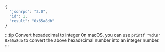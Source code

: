 
<Tabs>
  <TabItem value="JSON">

```js
{
  "jsonrpc": "2.0",
  "id": 1,
  "result": "0x65a8db"
}
```

  </TabItem>
</Tabs>

:::tip Convert hexadecimal to integer
On macOS, you can use `printf "%d\n" 0x65a8db` to convert the above hexadecimal number into an integer number.
:::
